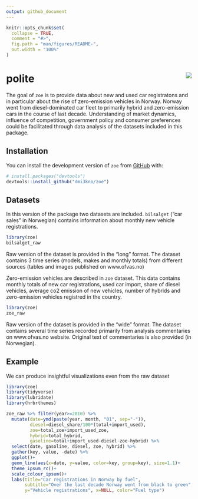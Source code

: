 ```yaml
---
output: github_document
---
```


<!-- README.md is generated from README.Rmd. Please edit that file -->

```r
knitr::opts_chunk$set(
  collapse = TRUE,
  comment = "#>",
  fig.path = "man/figures/README-",
  out.width = "100%"
)
```
# polite <img src="man/figures/logo.png" align="right" />

The goal of `zoe` is to provide data about new and used car registratons and in particular about the rise of zero-emission vehicles in Norway. Norway went from diesel-dominated car fleet to primarily hybrid and zero-emission cars in the course of last decade. Understanding of market dynamics, influence of competition, government policy and consumer preferences could be facilitated through data analysis of the datasets included in this package. 

## Installation

You can install the  development version of `zoe` from [GitHub](https://github.com/) with:

``` r
# install.packages("devtools")
devtools::install_github("dmi3kno/zoe")
```
## Datasets

In this version of the package two datasets are included. `bilsalget` ("car sales" in Norwegian) contains information about monthly new vehicle registrations. 

```r
library(zoe)
bilsalget_raw
```

Raw version of the dataset is provided in the "long" format. The dataset contains 3 time series (models, makes and monthly totals) from different sources (tables and images published on www.ofvas.no)


Zero-emission vehicles are described in `zoe` dataset. This data contains monthly totals of new car registrations, used car import, share of diesel vehicles, average co2 emission of new vehicles, number of hybrids and zero-emission vehicles registred in the country.

```r
library(zoe)
zoe_raw
```

Raw version of the dataset is provided in the "wide" format. The dataset contains several time series recorded primarily from analysis commentaries on www.ofvas.no website. Original text of commentaries is also provided (in Norwegian).

## Example

We can produce insightful visualizations even from the raw dataset

```r
library(zoe)
library(tidyverse)
library(lubridate)
library(hrbrthemes)

zoe_raw %>% filter(year>=2010) %>% 
  mutate(date=ymd(paste(year, month, "01", sep="-")),
         diesel=diesel_share/100*(total+import_used),
         zoe=total_zoe+import_used_zoe,
         hybrid=total_hybrid,
         gasoline=total+import_used-diesel-zoe-hybrid) %>% 
  select(date, gasoline, diesel, zoe, hybrid) %>% 
  gather(key, value, -date) %>% 
  ggplot()+
  geom_line(aes(x=date, y=value, color=key, group=key), size=1.1)+
  theme_ipsum_rc()+
  scale_colour_ipsum()+
  labs(title="Car registrations in Norway by fuel",
       subtitle="Over the last decade Norway went from black to green",
       y="Vehicle registrations", x=NULL, color="Fuel type")
```

